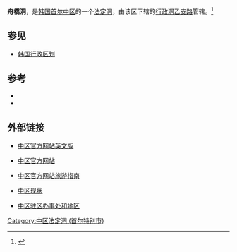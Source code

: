 {{Infobox Korean settlement
| title           = 舟橋洞
| img             = 
| imgwidth = 
| imgcaption      = 
| hangul          = 주교동
| hanja           = {{linktext|舟|橋|洞}}
| rr              = Jugyo-dong
| mr              = Chugyo-dong
| divs            = 
| map             = 
|mapcaption       = 
}}'''舟橋洞'''，是[[韩国|韩国]][[首尔|首尔]][[中区_(首尔)|中区]]的一个[[法定洞|法定洞]]，由该区下辖的[[行政洞|行政洞]][[乙支路|乙支路]]管辖。<ref name="encyber">{{cite web |url=http://www.encyber.com/search_w/ctdetail.php?masterno=763882&contentno=763882 |title=주교동 (Jugyo-dong 舟橋洞) |accessdate=2008-05-09 |language=ko }}{{dead link|date=2018年1月 |bot=InternetArchiveBot |fix-attempted=yes }}</ref>
==参见==
*[[韩国行政区划|韩国行政区划]]
==参考==
{{Reflist}}
*{{cite web |url=http://www2.guro.go.kr/site/gu/page.jsp?code=guf040100010 |title=行政洞和法定洞年鉴 |publisher=[[九老區|九老區]]官方网站 |language=ko |5= |access-date=2010-03-06 |archive-url=https://web.archive.org/web/20141006120702/http://www2.guro.go.kr/site/gu/page.jsp?code=guf040100010 |archive-date=2014-10-06 |dead-url=yes }}
*{{cite web|url=http://www.mapo.go.kr/Design/html_cms/e_ward/03_office_dong_law.jsp|title=麻浦资讯|work=行政洞和法定洞图表|publisher=[[麻浦區|麻浦區]]官方网站|language=ko|6=|deadurl=yes|archiveurl=https://web.archive.org/web/20071105043941/http://www.mapo.go.kr/Design/html_cms/e_ward/03_office_dong_law.jsp|archivedate=2007-11-05}}

==外部链接==
* [https://web.archive.org/web/20060118044612/http://tour.junggu.seoul.kr/english/ 中区官方网站英文版]
*{{ko}} [http://new.junggu.seoul.kr/a/index.php 中区官方网站]{{dead link|date=2018年1月 |bot=InternetArchiveBot |fix-attempted=yes }}
*{{ko}} [https://web.archive.org/web/20110831085000/http://tour.junggu.seoul.kr/ 中区官方网站旅游指南]
*{{ko}} [https://archive.is/20121205094400/http://new.junggu.seoul.kr/a/a05/a05020501.php 中区现状] 
*{{ko}} [https://archive.is/20121205020502/http://new.junggu.seoul.kr/a/a05/a05070400.php 中区驻区办事处和地区] 

{{首爾特別市中區}}
{{South Korea-stub}}
[[Category:中区法定洞_(首尔特别市)|Category:中区法定洞 (首尔特别市)]]